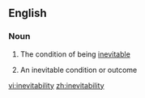 ==English==

===Noun===
{{en-noun|inevitabilities|-}}

#{{uncountable}} The condition of being [[inevitable]]
#{{countable}} An inevitable condition or outcome

[[vi:inevitability]]
[[zh:inevitability]]